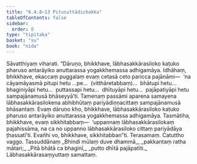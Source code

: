 ```yaml
---
title: "6.4.8–13 Pitusuttādichakka"
tableOfContents: false
sidebar:
  order: 8
type: "tipitaka"
basket: "su"
book: "nida"
---
```



<DynamicBreadcrumb />

<Division number="187" book="nida" bookNo="12" page="438">

<Paragraph number="1105" book="nida">
Sāvatthiyaṃ viharati. “Dāruṇo, bhikkhave, lābhasakkārasiloko kaṭuko pharuso antarāyiko anuttarassa yogakkhemassa adhigamāya. Idhāhaṃ, bhikkhave, ekaccaṃ puggalaṃ evaṃ cetasā ceto paricca pajānāmi—  ‘na cāyamāyasmā pitupi hetu …pe…  (vitthāretabbaṃ)…  bhātupi hetu…  bhaginiyāpi hetu…  puttassapi hetu…  dhītuyāpi hetu…  pajāpatiyāpi hetu sampajānamusā bhāseyyā’ti. Tamenaṃ passāmi aparena samayena lābhasakkārasilokena abhibhūtaṃ pariyādiṇṇacittaṃ sampajānamusā bhāsantaṃ. Evaṃ dāruṇo kho, bhikkhave, lābhasakkārasiloko kaṭuko pharuso antarāyiko anuttarassa yogakkhemassa adhigamāya. Tasmātiha, bhikkhave, evaṃ sikkhitabbaṃ—  ‘uppannaṃ lābhasakkārasilokaṃ pajahissāma, na ca no uppanno lābhasakkārasiloko cittaṃ pariyādāya ṭhassatī’ti. Evañhi vo, bhikkhave, sikkhitabban”ti.

</Paragraph>
</Division>

<Paragraph number="1106" type="center" book="nida">
Terasamaṃ.



</Paragraph>

<Paragraph number="1107" type="center" book="nida">
Catuttho vaggo.



</Paragraph>

<Paragraph number="1108" type="center" book="nida">
Tassuddānaṃ


</Paragraph>

<Paragraph number="1109" type="verses" book="nida">
_Bhindi mūlaṃ duve dhammā,_  
_pakkantaṃ ratha mātari;_  
_Pitā bhātā ca bhaginī,_  
_putto dhītā pajāpatīti._  


</Paragraph>

<Paragraph number="1110" type="center" book="nida">
Lābhasakkārasaṃyuttaṃ samattaṃ.
</Paragraph>